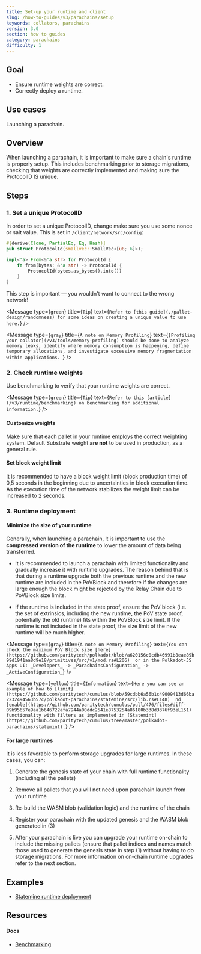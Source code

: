 ```yaml
---
title: Set-up your runtime and client
slug: /how-to-guides/v3/parachains/setup
keywords: collators, parachains
version: 3.0
section: how to guides
category: parachains
difficulty: 1
---
```


## Goal

- Ensure runtime weights are correct.
- Correctly deploy a runtime.

## Use cases

Launching a parachain.

## Overview

When launching a parachain, it is important to make sure a chain's runtime is properly setup. This includes benchmarking prior to storage migrations, checking that weights are correctly implemented and making sure the ProtocolID IS unique.

## Steps

### 1. Set a unique ProtocolID

In order to set a unique ProtocolID, change make sure you use some nonce or salt value. This is set in
`/client/network/src/config`:

```rust
#[derive(Clone, PartialEq, Eq, Hash)]
pub struct ProtocolId(smallvec::SmallVec<[u8; 6]>);

impl<'a> From<&'a str> for ProtocolId {
	fn from(bytes: &'a str) -> ProtocolId {
		ProtocolId(bytes.as_bytes().into())
	}
}
```

This step is important &mdash; you wouldn't want to connect to the wrong network!

<Message
  type={`green`}
  title={`Tip`}
  text={`Refer to [this guide](./pallet-design/randomness) for some ideas on creating a unique value to use here.`}
/>

<Message
  type={`gray`}
  title={`A note on Memory Profiling`}
  text={`[Profiling your collator](/v3/tools/memory-profiling) should be done to analyze memory leaks,
	identify where memory consumption is happening, define temporary
	allocations, and investigate excessive memory fragmentation within
	applications.
  `}
/>

### 2. Check runtime weights

Use benchmarking to verify that your runtime weights are correct.

<Message
  type={`green`}
  title={`Tip`}
  text={`Refer to this [article](/v3/runtime/benchmarking) on benchmarking for additional information.`}
/>

#### Customize weights

Make sure that each pallet in your runtime employs the correct weighting system. Default Substrate weight **are not** to be used in production, as a general rule.

#### Set block weight limit

It is recommended to have a block weight limit (block production time) of 0,5 seconds in the beginning due to uncertainties in block execution time. As the execution time of the network stabilizes the weight limit can be increased to 2 seconds.

### 3. Runtime deployment

#### Minimize the size of your runtime

Generally, when launching a parachain, it is important to use the **compressed version of the runtime** to lower the amount of data being transferred.

- It is recommended to launch a parachain with limited functionality and gradually increase it with runtime upgrades. The reason behind that is that during a runtime upgrade both the previous runtime and the new runtime are included in the PoVBlock and therefore if the changes are large enough the block might be rejected by the Relay Chain due to PoVBlock size limits.

- If the runtime is included in the state proof, ensure the PoV block (i.e. the set of extrinsics, including the new runtime, the PoV state proof, potentially the old runtime) fits within the PoVBlock size limit. If the runtime is not included in the state proof, the size limit of the new runtime will be much higher.

<Message
  type={`gray`}
  title={`A note on Memory Profiling`}
  text={`You can check the maximum PoV Block size [here](https://github.com/paritytech/polkadot/blob/a620156c0cdb46991b8eae89b99d1941aa8d9e18/primitives/src/v1/mod.rs#L206) 
  or in the Polkadot-JS Apps UI: _Developers_ -> _ParachainsConfiguration_ -> _ActiveConfiguration_`}
/>

<Message
  type={`yellow`}
  title={`Information`}
  text={`Here you can see an example of how to [limit](https://github.com/paritytech/cumulus/blob/59cdbb6a56b1c49009413d66ba2232494563b57c/polkadot-parachains/statemine/src/lib.rs#L148) 
  nd [enable](https://github.com/paritytech/cumulus/pull/476/files#diff-09b95657e9aa1b646722afa7944a00ddc2541e8753254a86180b338d3376f93eL151) 
  functionality with filters as implemented in [Statemint](https://github.com/paritytech/cumulus/tree/master/polkadot-parachains/statemint).`}
/>

#### For large runtimes

It is less favorable to perform storage upgrades for large runtimes. In these cases, you can:

1. Generate the genesis state of your chain with full runtime functionality (including all the pallets)

2. Remove all pallets that you will not need upon parachain launch from your runtime

3. Re-build the WASM blob (validation logic) and the runtime of the chain

4. Register your parachain with the updated genesis and the WASM blob generated in (3)

5. After your parachain is live you can upgrade your runtime on-chain to include the missing pallets (ensure that pallet indices and names match those used to generate the genesis state in step (1) without having to do storage migrations. For more information on on-chain runtime upgrades refer to the next section.

## Examples

- [Statemine runtime deployment](https://github.com/paritytech/cumulus/pull/476)

## Resources

#### Docs

- [Benchmarking][benchmarking-kb]

[benchmarking-kb]: /v3/runtime/benchmarking
